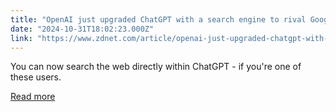 ```yaml
---
title: "OpenAI just upgraded ChatGPT with a search engine to rival Google"
date: "2024-10-31T18:02:23.000Z"
link: "https://www.zdnet.com/article/openai-just-upgraded-chatgpt-with-a-search-engine-to-rival-google/"
---
```


You can now search the web directly within ChatGPT - if you're one of these users.

[Read more](https://www.zdnet.com/article/openai-just-upgraded-chatgpt-with-a-search-engine-to-rival-google/)
